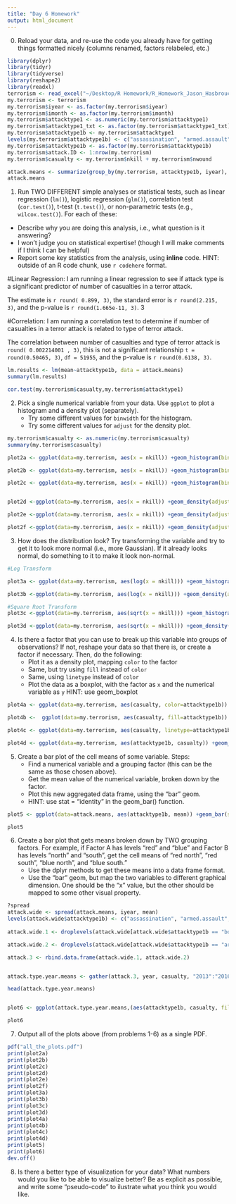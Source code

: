 ```yaml
---
title: "Day 6 Homework"
output: html_document
---
```


0. Reload your data, and re-use the code you already have for getting things formatted nicely (columns renamed, factors relabeled, etc.)

```r
library(dplyr)
library(tidyr)
library(tidyverse)
library(reshape2)
library(readxl)
terrorism <- read_excel("~/Desktop/R Homework/R_Homework_Jason_Hasbrouck/terrorism.xlsx")
my.terrorism <- terrorism
my.terrorism$iyear <- as.factor(my.terrorism$iyear)
my.terrorism$imonth <- as.factor(my.terrorism$imonth)
my.terrorism$attacktype1 <- as.numeric(my.terrorism$attacktype1)
my.terrorism$attacktype1_txt <- as.factor(my.terrorism$attacktype1_txt)
my.terrorism$attacktype1b <- my.terrorism$attacktype1
levels(my.terrorism$attacktype1b) <- c("assassination", "armed.assault", "bombing.explosion", "hijacking", "hostage.barricade", "hostage.kidnapping", "facility.attack", "unarmed.assault", "unknown" )
my.terrorism$attacktype1b <- as.factor(my.terrorism$attacktype1b)
my.terrorism$attack.ID <- 1:nrow(my.terrorism)
my.terrorism$casualty <- my.terrorism$nkill + my.terrorism$nwound

attack.means <- summarize(group_by(my.terrorism, attacktype1b, iyear), mean = mean(casualty, na.rm = TRUE))
attack.means


```

1. Run TWO DIFFERENT simple analyses or statistical tests, such as linear regression (`lm()`), logistic regression (`glm()`), correlation test (`cor.test()`), t-test (`t.test()`), or non-parametric tests (e.g., `wilcox.test()`).  For each of these:
  - Describe why you are doing this analysis, i.e., what question is it answering?
  - I won't judge you on statistical expertise!  (though I will make comments if I think I can be helpful)
  - Report some key statistics from the analysis, using **inline** code. HINT: outside of an R code chunk, use `r codehere` format.
  
  
  
#Linear Regression:  I am running a linear regression to see if attack type is a significant predictor of number of casualties in a terror attack.

The estimate is `r round( 0.899, 3)`, the standard error is `r round(2.215, 3)`, and the p-value is `r round(1.665e-11, 3)`.
3


#Correlation: I am running a correlation test to determine if number of casualties in a terror attack is related to type of terror attack.

The correlation between number of casualties and type of terror attack is `round( 0.002214001 , 3)`, this is not a significant relationship  `t = round(0.50465, 3)`, `df = 51955`, and the p-value is `r round(0.6138, 3)`.

```r
lm.results <- lm(mean~attacktype1b, data = attack.means)
summary(lm.results)

cor.test(my.terrorism$casualty,my.terrorism$attacktype1)

```

2. Pick a single numerical variable from your data.  Use `ggplot` to plot a histogram and a density plot (separately).
   - Try some different values for `binwidth` for the histogram.
   - Try some different values for `adjust` for the density plot.

```r
my.terrorism$casualty <- as.numeric(my.terrorism$casualty)
summary(my.terrorism$casualty)

plot2a <- ggplot(data=my.terrorism, aes(x = nkill)) +geom_histogram(binwidth = .5)

plot2b <- ggplot(data=my.terrorism, aes(x = nkill)) +geom_histogram(binwidth = 1)

plot2c <- ggplot(data=my.terrorism, aes(x = nkill)) +geom_histogram(binwidth = 10)


plot2d <-ggplot(data=my.terrorism, aes(x = nkill)) +geom_density(adjust = 1)

plot2e <-ggplot(data=my.terrorism, aes(x = nkill)) +geom_density(adjust = 5)

plot2f <-ggplot(data=my.terrorism, aes(x = nkill)) +geom_density(adjust = 500)


```

3. How does the distribution look?  Try transforming the variable and try to get it to look more normal (i.e., more Gaussian).  If it already looks normal, do something to it to make it look non-normal.

```r

#Log Transform

plot3a <- ggplot(data=my.terrorism, aes(log(x = nkill))) +geom_histogram(binwidth = 1)

plot3b <-ggplot(data=my.terrorism, aes(log(x = nkill))) +geom_density(adjust = 1)

#Square Root Transform
plot3c <-ggplot(data=my.terrorism, aes(sqrt(x = nkill))) +geom_histogram(binwidth = 1)

plot3d <-ggplot(data=my.terrorism, aes(sqrt(x = nkill))) +geom_density(adjust = 50)

```

4. Is there a factor that you can use to break up this variable into groups of observations?  If not, reshape your data so that there is, or create a factor if necessary.  Then, do the following:
   - Plot it as a density plot, mapping `color` to the factor
   - Same, but try using `fill` instead of `color`
   - Same, using `linetype` instead of `color`
   - Plot the data as a boxplot, with the factor as `x` and the numerical variable as `y`  HINT: use geom_boxplot

```r
plot4a <- ggplot(data=my.terrorism, aes(casualty, color=attacktype1b)) +geom_density()+coord_cartesian(x=c(0,15)) 

plot4b <-  ggplot(data=my.terrorism, aes(casualty, fill=attacktype1b)) +geom_density()+coord_cartesian(x=c(0,15)) 

plot4c <- ggplot(data=my.terrorism, aes(casualty, linetype=attacktype1b)) +geom_density()+coord_cartesian(x=c(0,15)) 

plot4d <- ggplot(data=my.terrorism, aes(attacktype1b, casualty)) +geom_boxplot() +coord_cartesian(y=c(0,35)) 
```

5. Create a bar plot of the cell means of some variable. Steps:
   - Find a numerical variable and a grouping factor (this can be the same as those chosen above).
   - Get the mean value of the numerical variable, broken down by the factor.  
   - Plot this new aggregated data frame, using the "bar" geom.
   - HINT: use stat = "identity" in the geom_bar() function.
   
```r
plot5 <- ggplot(data=attack.means, aes(attacktype1b, mean)) +geom_bar(stat="identity")

plot5


```
   
6. Create a bar plot that gets means broken down by TWO grouping factors.  For example, if Factor A has levels "red" and "blue" and Factor B has levels "north" and "south", get the cell means of "red north", "red south", "blue north", and "blue south."  
   - Use the dplyr methods to get these means into a data frame format.
   - Use the "bar" geom, but map the two variables to different graphical dimension.  One should be the "x" value, but the other should be mapped to some other visual property.

```r
?spread
attack.wide <- spread(attack.means, iyear, mean)
levels(attack.wide$attacktype1b) <- c("assassination", "armed.assault", "bombing.explosion", "hijacking", "hostage.barricade", "hostage.kidnapping", "facility.attack", "unarmed.assault", "unknown" )
 
attack.wide.1 <- droplevels(attack.wide[attack.wide$attacktype1b == "bombing.explosion",  ])

attack.wide.2 <- droplevels(attack.wide[attack.wide$attacktype1b == "armed.assault",  ])

attack.3 <- rbind.data.frame(attack.wide.1, attack.wide.2)


attack.type.year.means <- gather(attack.3, year, casualty, "2013":"2016")

head(attack.type.year.means)


plot6 <- ggplot(attack.type.year.means,(aes(attacktype1b, casualty, fill = year))) +geom_bar(stat="identity")

plot6
```

7. Output all of the plots above (from problems 1-6) as a single PDF.

```r
pdf("all_the_plots.pdf")
print(plot2a)
print(plot2b)
print(plot2c)
print(plot2d)
print(plot2e)
print(plot2f)
print(plot3a)
print(plot3b)
print(plot3c)
print(plot3d)
print(plot4a)
print(plot4b)
print(plot4c)
print(plot4d)
print(plot5)
print(plot6)
dev.off()
```

8. Is there a better type of visualization for your data?  What numbers would you like to be able to visualize better?  Be as explicit as possible, and write some "pseudo-code" to ilustrate what you think you would like.

```r

```




